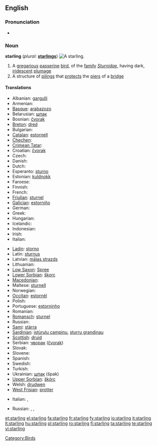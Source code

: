 {{also|Starling}}
==English==

===Pronunciation===
* {{IPA|/'stɑɽlɪŋ/}}
*: {{rhymes|ɑː(r)lɪŋ}}

===Noun===
'''starling'''  (''plural:'' '''[[starlings]]''')
[[Image:Common starling in london.jpg|thumb|right|A starling.]]

# A [[gregarious]] [[passerine]] [[bird]], of the [[family]] ''[[Sturnidae]]'', having dark, [[iridescent]] [[plumage]]
# A structure of [[piling]]s that [[protect]]s the [[pier]]s of a [[bridge]]

====Translations====
{{trans-top|bird}}
* Albanian: [[gargulli]]
* Armenian: {{t-|hy|սարյակ|tr=saryak}}
* [[Basque]]: [[arabazozo]]
* Belarusian: [[шпак]] {{m}}
* Bosnian: [[čvorak]] {{m}}
* [[Breton]]: [[dred]]
* Bulgarian: {{t+|bg|скорец|m|tr=skorec}}
* [[Catalan]]: [[estornell]]
* [[Chechen]]: {{tø|ce|алкханч}}
* [[Crimean Tatar]]: {{tø|crh|sıyırcıq|xs=Crimean Tatar}}
* Croatian: [[čvorak]]
* Czech: {{t-|cs|špaček}}
* Danish: {{t-|da|stær}}
* Dutch: {{t+|nl|spreeuw|m}}
* Esperanto: [[sturno]]
* Estonian: [[kuldnokk]]
* Faroese: {{t-|fo|stari|xs=Faroese}}
* Finnish: {{t+|fi|kottarainen}}
* French: {{t+|fr|étourneau|m}}
* [[Friulian]]: [[sturnel]]
* [[Galician]]: [[estorniño]] {{m}}
* German: {{t+|de|Star|m}}
* Greek: {{t+|el|ψαρόνι|n|tr=psaróni}}
* Hungarian: {{t+|hu|seregély}}
* Icelandic: {{t+|is|stari}}
* Indonesian: {{t|id|jalak|xs=Indonesian}}
* Irish: {{t-|ga|druid|xs=Irish}}
* Italian: {{t+|it|storno|m}}
{{trans-mid}}
* [[Ladin]]: [[storno]]
* Latin: [[sturnus]] {{m}}
* Latvian: [[mājas strazds]]
* Lithuanian: {{t+|lt|varnėnas|m|xs=Lithuanian}}
* [[Low Saxon]]: [[Spree]] {{m|f}}
* [[Lower Sorbian]]: [[škorc]]
* [[Macedonian]]: {{t-|mk|сколовранец|m|tr=skolovránec}}
* Maltese: [[sturnell]]
* Norwegian: {{t-|no|stær}}
* [[Occitan]]: [[estornèl]] {{m}}
* Polish: {{t+|pl|szpak|m}}
* Portuguese: [[estorninho]] {{m}}
* Romanian: {{t+|ro|graur}}
* [[Romansch]]: [[sturnel]]
* Russian: {{t+|ru|скворец|m|tr=skvoréc}}
* [[Sami]]: [[stárra]]
* [[Sardinian]]: [[istùrulu campinu]], [[sturru grandinau]]
* [[Scottish]]: [[druid]]
* Serbian: [[чворак]] ([[čvorak]])
* Slovak: {{t-|sk|škorec}}
* Slovene: {{t+|sl|škorec|m}}
* Spanish: {{t+|es|estornino|m}}
* Swedish: {{t+|sv|stare}}
* Turkish: {{t+|tr|sığırcık}}
* Ukrainian: [[шпак]] (špak)
* [[Upper Sorbian]]: [[škórc]]
* Welsh: [[drudwen]]
* [[West Frisian]]: [[protter]]
{{trans-bottom}}

{{trans-top|pilings}}
* Italian: {{t-|it|palificazione}},  {{t-|it|palafitta}}
{{trans-mid}}
* Russian: {{t|ru|водорез|m|tr=vodor'éz}}, {{t|ru|волнорез|m|tr=volnor'éz}}, {{t|ru|ледорез|m|tr=l'edor'éz}}
{{trans-bottom}}

[[Category:Birds]]

[[et:starling]]
[[el:starling]]
[[fa:starling]]
[[fr:starling]]
[[fy:starling]]
[[io:starling]]
[[it:starling]]
[[lt:starling]]
[[hu:starling]]
[[pl:starling]]
[[ro:starling]]
[[fi:starling]]
[[ta:starling]]
[[te:starling]]
[[vi:starling]]